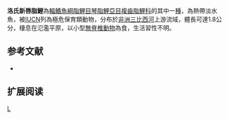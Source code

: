{{Speciesbox 
| genus = Neolebias
| species = lozii
| status = CR
| status_system = IUCN3.1
| authority =  [[Winemiller|Winemiller]] & [[Kelso-Winemiller|Kelso-Winemiller]], 1993
| synonyms = 
}}
'''洛氏新唇脂鯉'''為[[輻鰭魚綱|輻鰭魚綱]][[脂鯉目|脂鯉目]][[琴脂鯉亞目|琴脂鯉亞目]][[複齒脂鯉科|複齒脂鯉科]]的其中一[[種|種]]，為熱帶淡水魚，被[[IUCN|IUCN]]列為極危保育類動物，分布於[[非洲|非洲]][[三比西河|三比西河]]上游流域，體長可達1.8公分，棲息在氾濫平原，以小型[[無脊椎動物|無脊椎動物]]為食，生活習性不明。

==参考文献==
{{refbegin}}
*{{FishBase_species|genus=Neolebias|species=lozii|year=2014|month=2}}
{{refend}}

== 扩展阅读 ==
{{refbegin}}
{{wikispecies-inline|Neolebias lozii|洛氏新唇脂鯉}}
{{refend}}

{{Taxonbar|from=Q48392}}

[[Category:新唇脂鯉屬|L]]


{{魚類小作品}}